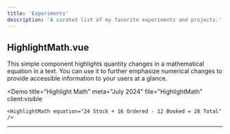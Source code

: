 ```yaml
---
title: 'Experiments'
description: 'A curated list of my favorite experiments and projects.'
---
```


## HighlightMath.vue

This simple component highlights quantity changes in a mathematical equation in a text. You can use it to further emphasize numerical changes to provide accessible information to your users at a glance.

<Demo
    title="Highlight Math"
    meta="July 2024"
    file="HighlightMath"
    client:visible
>
    <HighlightMath equation="24 Stock + 16 Ordered - 12 Booked = 28 Total" />
</Demo>

---